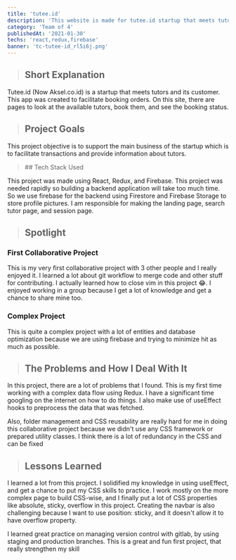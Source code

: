```yaml
---
title: 'tutee.id'
description: 'This website is made for tutee.id startup that meets tutors from universities with customers.'
category: 'Team of 4'
publishedAt: '2021-01-30'
techs: 'react,redux,firebase'
banner: 'tc-tutee-id_rl5i6j.png'
---
```


> ## Short Explanation

Tutee.id (Now Aksel.co.id) is a startup that meets tutors and its customer. This app was created to facilitate booking orders. On this site, there are pages to look at the available tutors, book them, and see the booking status.

> ## Project Goals

This project objective is to support the main business of the startup
which is to facilitate transactions and provide information about
tutors.

<blockquote className='with-icons'>
  ## Tech Stack Used
  <div className='not-prose mt-2'>
    <TechIcons techs={['react', 'redux', 'firebase']} />
  </div>
</blockquote>

This project was made using React, Redux, and Firebase. This project
was needed rapidly so building a backend application will take too
much time. So we use firebase for the backend using Firestore and
Firebase Storage to store profile pictures. I am responsible for
making the landing page, search tutor page, and session page.

<SplitImage>
  <Split>
    <CloudinaryImg
      className='!mb-0'
      mdx
      publicId='iambigmomma/tutee-id/tutee-1_jhx3st'
      alt='tutee-1'
      width={800}
      height={2709}
    />
  </Split>
  <Split>
    <CloudinaryImg
      className='!mb-0'
      mdx
      publicId='iambigmomma/tutee-id/tutee-2_dvybsa'
      alt='tutee-2'
      width={800}
      height={1001}
    />
    <CloudinaryImg
      mdx
      publicId='iambigmomma/tutee-id/tutee-3_ikgyzz'
      alt='tutee-3'
      width={800}
      height={1067}
    />
    <CloudinaryImg
      mdx
      publicId='iambigmomma/tutee-id/tutee-4_wxgcnh'
      alt='tutee-4'
      width={800}
      height={442}
    />
  </Split>
</SplitImage>

<CloudinaryImg
  mdx
  publicId='iambigmomma/tutee-id/gif1_adhmgj'
  alt='gif1'
  width={640}
  height={355}
/>

<CloudinaryImg
  mdx
  publicId='iambigmomma/tutee-id/gif2_xnzoel'
  alt='gif2'
  width={640}
  height={355}
/>

> ## Spotlight

### First Collaborative Project

This is my very first collaborative project with 3 other people and I
really enjoyed it. I learned a lot about git workflow to merge code
and other stuff for contributing. I actually learned how to close vim
in this project 😂. I enjoyed working in a group because I get a lot
of knowledge and get a chance to share mine too.

### Complex Project

This is quite a complex project with a lot of entities and database
optimization because we are using firebase and trying to minimize hit
as much as possible.

> ## The Problems and How I Deal With It

In this project, there are a lot of problems that I found. This is my
first time working with a complex data flow using Redux. I have a
significant time googling on the internet on how to do things. I also
make use of useEffect hooks to preprocess the data that was fetched.

Also, folder management and CSS reusability are really hard for me in
doing this collaborative project because we didn't use any CSS
framework or prepared utility classes. I think there is a lot of
redundancy in the CSS and can be fixed

> ## Lessons Learned

I learned a lot from this project. I solidified my knowledge in using
useEffect, and get a chance to put my CSS skills to practice. I work
mostly on the more complex page to build CSS-wise, and I finally put a
lot of CSS properties like absolute, sticky, overflow in this project.
Creating the navbar is also challenging because I want to use
position: sticky, and it doesn't allow it to have overflow property.

I learned great practice on managing version control with gitlab, by
using staging and production branches. This is a great and fun first
project, that really strengthen my skill
